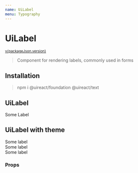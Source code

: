 ```yaml
---
name: UiLabel
menu: Typography
---
```





# UiLabel

<sup>
  <a href="https://github.com/inavac182/ui-react/blob/main/packages/text/" target="_blank">
    v{packageJson.version}
  </a>
</sup>

> Component for rendering labels, commonly used in forms

## Installation

> npm i @uireact/foundation @uireact/text

## UiLabel

<Playground>
  <UiLabel>Some Label</UiLabel>
</Playground>

## UiLabel with theme

<Playground>
  <UiLabel theme="error">Some label</UiLabel> <br />
  <UiLabel theme="positive">Some label</UiLabel> <br />
  <UiLabel theme="negative">Some label</UiLabel> <br />
</Playground>

### Props

<Props of={UiLabel} />
